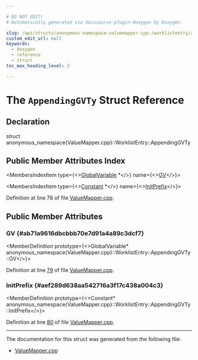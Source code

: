 ```yaml
---

# DO NOT EDIT!
# Automatically generated via docusaurus-plugin-doxygen by Doxygen.

slug: /api/structs/anonymous-namespace-valuemapper-cpp-/worklistentry/appendinggvty
custom_edit_url: null
keywords:
  - doxygen
  - reference
  - struct
toc_max_heading_level: 3

---
```





# The `AppendingGVTy` Struct Reference

<DoxygenPage pluginConfig={pluginConfig}>



## Declaration

<CodeBlock>struct anonymous_namespace{ValueMapper.cpp}::WorklistEntry::AppendingGVTy</CodeBlock>

## Public Member Attributes Index

<MembersIndex>

<MembersIndexItem
  type={<><a href="/docs/api/classes/llvm/globalvariable">GlobalVariable</a> &#42;</>}
  name={<><a href="#ab71a9616dbcbbb70e7d91a4a89c3dcf7">GV</a></>}>
</MembersIndexItem>

<MembersIndexItem
  type={<><a href="/docs/api/classes/llvm/constant">Constant</a> &#42;</>}
  name={<><a href="#aef289d638aa542716a3f17c438a004c3">InitPrefix</a></>}>
</MembersIndexItem>

</MembersIndex>


Definition at line 78 of file <a href="/docs/api/files/lib/lib/transforms/lib/transforms/utils/valuemapper-cpp">ValueMapper.cpp</a>.

<SectionDefinition>

## Public Member Attributes

### GV {#ab71a9616dbcbbb70e7d91a4a89c3dcf7}

<MemberDefinition
  prototype={<>GlobalVariable&#42; anonymous&#95;namespace&#123;ValueMapper.cpp&#125;::WorklistEntry::AppendingGVTy::GV</>}>

Definition at line <a href="/docs/api/files/lib/lib/transforms/lib/transforms/utils/valuemapper-cpp/#l00079">79</a> of file <a href="/docs/api/files/lib/lib/transforms/lib/transforms/utils/valuemapper-cpp">ValueMapper.cpp</a>.
</MemberDefinition>

### InitPrefix {#aef289d638aa542716a3f17c438a004c3}

<MemberDefinition
  prototype={<>Constant&#42; anonymous&#95;namespace&#123;ValueMapper.cpp&#125;::WorklistEntry::AppendingGVTy::InitPrefix</>}>

Definition at line <a href="/docs/api/files/lib/lib/transforms/lib/transforms/utils/valuemapper-cpp/#l00080">80</a> of file <a href="/docs/api/files/lib/lib/transforms/lib/transforms/utils/valuemapper-cpp">ValueMapper.cpp</a>.
</MemberDefinition>

</SectionDefinition>

<hr/>

The documentation for this struct was generated from the following file:

<ul>
<li><a href="/docs/api/files/lib/lib/transforms/lib/transforms/utils/valuemapper-cpp">ValueMapper.cpp</a></li>
</ul>

</DoxygenPage>
